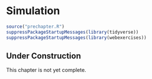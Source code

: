 # Simulation {#sec-simulation-chapter}

```r
source("prechapter.R")
suppressPackageStartupMessages(library(tidyverse))
suppressPackageStartupMessages(library(webexercises))
```

::: {.callout-tip}
## Under Construction

This chapter is not yet complete.
:::

<!--
* System dynamic/compartment type models
* Deterministic vs. random
* Agent based models
-->

